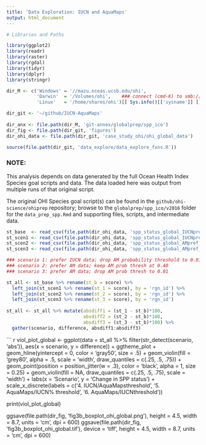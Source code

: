 ```yaml
---
title: 'Data Exploration: IUCN and AquaMaps'
output: html_document
---
```


```r

# Libraries and Paths

library(ggplot2)
library(readr)
library(raster)
library(rgdal)
library(tidyr)
library(dplyr)
library(stringr)

dir_M <- c('Windows' = '//mazu.nceas.ucsb.edu/ohi',
           'Darwin'  = '/Volumes/ohi',    ### connect (cmd-K) to smb://mazu/ohi
           'Linux'   = '/home/shares/ohi')[[ Sys.info()[['sysname']] ]]

dir_git <- '~/github/IUCN-AquaMaps'
  
dir_anx <- file.path(dir_M, 'git-annex/globalprep/spp_ico')
dir_fig <- file.path(dir_git, 'figures')
dir_ohi_data <- file.path(dir_git, 'case_study_ohi/ohi_global_data')

source(file.path(dir_git, 'data_explore/data_explore_fxns.R'))

```

### NOTE:

This analysis depends on data generated by the full Ocean Health Index Species goal scripts and data.  The data loaded here was output from multiple runs of that original script.

The original OHI Species goal script(s) can be found in the `github/ohi-science/ohiprep` repository; browse to the `globalprep/spp_ico/v2016` folder for the `data_prep_spp.Rmd` and supporting files, scripts, and intermediate data.

``` r

st_base  <- read_csv(file.path(dir_ohi_data, 'spp_status_global_IUCNpref_prob0.4.csv'))
st_scen1 <- read_csv(file.path(dir_ohi_data, 'spp_status_global_IUCNpref_prob0.csv'))
st_scen2 <- read_csv(file.path(dir_ohi_data, 'spp_status_global_AMpref_prob0.4.csv'))
st_scen3 <- read_csv(file.path(dir_ohi_data, 'spp_status_global_AMpref_prob0.csv'))

### scenario 1: prefer IUCN data; drop AM probability threshold to 0.01
### scenario 2: prefer AM data; keep AM prob thresh at 0.40
### scenario 3: prefer AM data; drop AM prob thresh to 0.01

st_all <- st_base %>% rename(st_b = score) %>%
  left_join(st_scen1 %>% rename(st_1 = score), by = 'rgn_id') %>%
  left_join(st_scen2 %>% rename(st_2 = score), by = 'rgn_id') %>%
  left_join(st_scen3 %>% rename(st_3 = score), by = 'rgn_id')
  
st_all <- st_all %>% mutate(absdiff1 = (st_1 - st_b)*100,
                            absdiff2 = (st_2 - st_b)*100,
                            absdiff3 = (st_3 - st_b)*100) %>%
  gather(scenario, difference, absdiff1:absdiff3)

```


``` r
viol_plot_global <- ggplot(data = st_all %>% filter(str_detect(scenario, 'abs')),
                    aes(x = scenario, y = difference)) +
  ggtheme_plot + 
  geom_hline(yintercept = 0, color = 'gray50', size = .5) +
  geom_violin(fill = 'grey80', alpha = .5,
              scale = 'width',
              draw_quantiles = c(.25, .5, .75)) +
  geom_point(position = position_jitter(w = .3), 
             color = 'black', alpha = 1, size = 0.25) +
  geom_violin(fill = NA, 
              draw_quantiles = c(.25, .5, .75),
              scale = 'width') +
  labs(x = 'Scenario',
       y = 'Change in SPP status') +
  scale_x_discrete(labels = c('4. IUCN/AquaMaps\nno threshold', 
                              '5. AquaMaps/IUCN\n40% threshold', 
                              '6. AquaMaps/IUCN\nno threshold'))

print(viol_plot_global)

ggsave(file.path(dir_fig, 'fig3b_boxplot_ohi_global.png'), 
       height = 4.5, width = 8.7, units = 'cm', dpi = 600)
ggsave(file.path(dir_fig, 'fig3b_boxplot_ohi_global.tif'), device = 'tiff',
       height = 4.5, width = 8.7, units = 'cm', dpi = 600)


